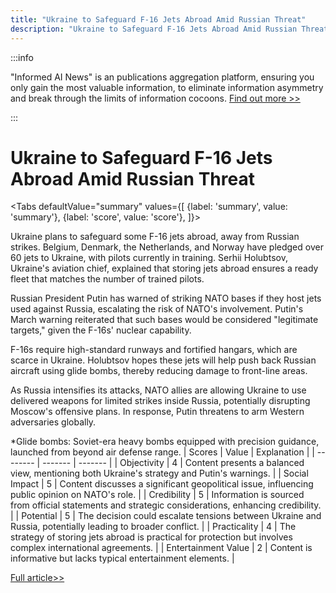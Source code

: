 ```yaml
---
title: "Ukraine to Safeguard F-16 Jets Abroad Amid Russian Threat"
description: "Ukraine to Safeguard F-16 Jets Abroad Amid Russian Threat"
---
```



:::info

"Informed AI News" is an publications aggregation platform, ensuring you only gain the most valuable information, to eliminate information asymmetry and break through the limits of information cocoons.  [Find out more >>](/docs/guides)

:::

# Ukraine to Safeguard F-16 Jets Abroad Amid Russian Threat


<Tabs
	defaultValue="summary"
	values={[
	{label: 'summary', value: 'summary'},
	{label: 'score', value: 'score'},
]}>
<TabItem value="summary">


Ukraine plans to safeguard some F-16 jets abroad, away from Russian strikes. Belgium, Denmark, the Netherlands, and Norway have pledged over 60 jets to Ukraine, with pilots currently in training. Serhii Holubtsov, Ukraine's aviation chief, explained that storing jets abroad ensures a ready fleet that matches the number of trained pilots.

Russian President Putin has warned of striking NATO bases if they host jets used against Russia, escalating the risk of NATO's involvement. Putin's March warning reiterated that such bases would be considered "legitimate targets," given the F-16s' nuclear capability.

F-16s require high-standard runways and fortified hangars, which are scarce in Ukraine. Holubtsov hopes these jets will help push back Russian aircraft using glide bombs, thereby reducing damage to front-line areas.

As Russia intensifies its attacks, NATO allies are allowing Ukraine to use delivered weapons for limited strikes inside Russia, potentially disrupting Moscow's offensive plans. In response, Putin threatens to arm Western adversaries globally.

*Glide bombs: Soviet-era heavy bombs equipped with precision guidance, launched from beyond air defense range.
</TabItem>
<TabItem value="score">
	| Scores     | Value   | Explanation |
	| -------- | ------- | ------- |
	| Objectivity  | 4    | Content presents a balanced view, mentioning both Ukraine's strategy and Putin's warnings.    |
	| Social Impact | 5     | Content discusses a significant geopolitical issue, influencing public opinion on NATO's role.    |
	| Credibility    | 5    | Information is sourced from official statements and strategic considerations, enhancing credibility.    |
	| Potential    | 5    | The decision could escalate tensions between Ukraine and Russia, potentially leading to broader conflict.    |
	| Practicality    | 4    | The strategy of storing jets abroad is practical for protection but involves complex international agreements.    |
	| Entertainment Value    | 2    | Content is informative but lacks typical entertainment elements.    |
</TabItem>
</Tabs>

[Full article>>](https://apnews.com/article/russia-ukraine-war-f16s-39c72290915d9589e468be088769afca)
